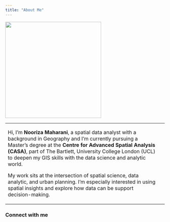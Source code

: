 ```yaml
---
title: "About Me"
---
```


![](images/Picture1.jpg){width="303"}

+------------------------------------------------------------------------------------------------------------------------------------------------------------------------------------------------------------------------------------------------------------------------------------------------------------------+---+
| Hi, I’m **Nooriza Maharani**, a spatial data analyst with a background in Geography and I’m currently pursuing a Master’s degree at the **Centre for Advanced Spatial Analysis (CASA)**, part of The Bartlett, University College London (UCL) to deepen my GIS skills with the data science and analytic world. |   |
|                                                                                                                                                                                                                                                                                                                  |   |
| My work sits at the intersection of spatial science, data analytic, and urban planning. I’m especially interested in using spatial insights and explore how data can be support decision-making.                                                                                                                 |   |
+------------------------------------------------------------------------------------------------------------------------------------------------------------------------------------------------------------------------------------------------------------------------------------------------------------------+---+

### Connect with me

<a href="mailto:nooriza.maharani@gmail.com"><i class="fas fa-envelope"></i></a> <a href="https://github.com/nooriza16" target="_blank"><i class="fab fa-github"></i></a> <a href="https://linkedin.com/in/nooriza-maharani" target="_blank"><i class="fab fa-linkedin"></i></a>

